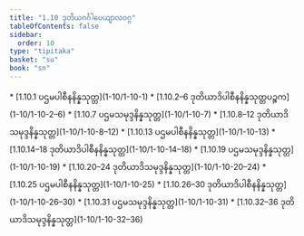 ```yaml
---
title: "1.10 ဒုတိယဂင်္ဂါပေယျာလဝဂ္ဂ"
tableOfContents: false
sidebar:
  order: 10
type: "tipitaka"
basket: "su"
book: "sn"
---
```



<DynamicBreadcrumb />



<TableOfContents book="sn" section="1.10">
* [1.10.1 ပဌမပါစီနနိန္နသုတ္တ](1-10/1-10-1)
* [1.10.2–6 ဒုတိယာဒိပါစီနနိန္နသုတ္တပဉ္စက](1-10/1-10-2–6)
* [1.10.7 ပဌမသမုဒ္ဒနိန္နသုတ္တ](1-10/1-10-7)
* [1.10.8–12 ဒုတိယာဒိသမုဒ္ဒနိန္နသုတ္တ](1-10/1-10-8–12)
* [1.10.13 ပဌမပါစီနနိန္နသုတ္တ](1-10/1-10-13)
* [1.10.14–18 ဒုတိယာဒိပါစီနနိန္နသုတ္တ](1-10/1-10-14–18)
* [1.10.19 ပဌမသမုဒ္ဒနိန္နသုတ္တ](1-10/1-10-19)
* [1.10.20–24 ဒုတိယာဒိသမုဒ္ဒနိန္နသုတ္တ](1-10/1-10-20–24)
* [1.10.25 ပဌမပါစီနနိန္နသုတ္တ](1-10/1-10-25)
* [1.10.26–30 ဒုတိယာဒိပါစီနနိန္နသုတ္တ](1-10/1-10-26–30)
* [1.10.31 ပဌမသမုဒ္ဒနိန္နသုတ္တ](1-10/1-10-31)
* [1.10.32–36 ဒုတိယာဒိသမုဒ္ဒနိန္နသုတ္တ](1-10/1-10-32–36)
</TableOfContents>